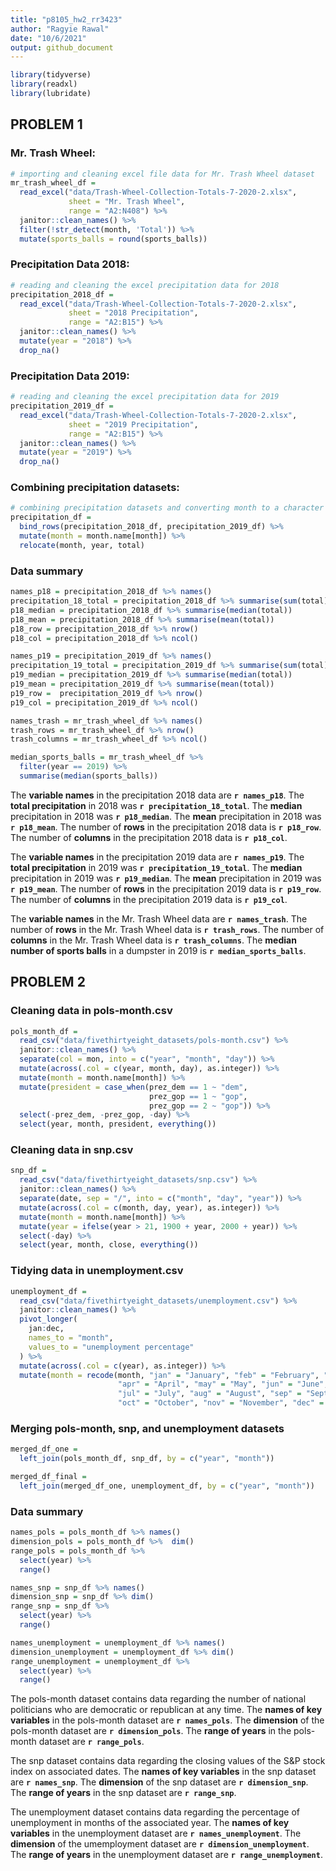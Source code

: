 ```yaml
---
title: "p8105_hw2_rr3423"
author: "Ragyie Rawal"
date: "10/6/2021"
output: github_document
---
```


```r
library(tidyverse)
library(readxl)
library(lubridate)
```


## PROBLEM 1 

### Mr. Trash Wheel:

```r
# importing and cleaning excel file data for Mr. Trash Wheel dataset 
mr_trash_wheel_df = 
  read_excel("data/Trash-Wheel-Collection-Totals-7-2020-2.xlsx",
             sheet = "Mr. Trash Wheel",
             range = "A2:N408") %>% 
  janitor::clean_names() %>% 
  filter(!str_detect(month, 'Total')) %>% 
  mutate(sports_balls = round(sports_balls))
```

### Precipitation Data 2018: 

```r
# reading and cleaning the excel precipitation data for 2018 
precipitation_2018_df = 
  read_excel("data/Trash-Wheel-Collection-Totals-7-2020-2.xlsx",
             sheet = "2018 Precipitation",
             range = "A2:B15") %>% 
  janitor::clean_names() %>% 
  mutate(year = "2018") %>% 
  drop_na()
```

### Precipitation Data 2019:

```r
# reading and cleaning the excel precipitation data for 2019 
precipitation_2019_df = 
  read_excel("data/Trash-Wheel-Collection-Totals-7-2020-2.xlsx",
             sheet = "2019 Precipitation",
             range = "A2:B15") %>% 
  janitor::clean_names() %>% 
  mutate(year = "2019") %>% 
  drop_na()
```

### Combining precipitation datasets:

```r
# combining precipitation datasets and converting month to a character variable
precipitation_df =
  bind_rows(precipitation_2018_df, precipitation_2019_df) %>% 
  mutate(month = month.name[month]) %>% 
  relocate(month, year, total)
```

### Data summary 

```r
names_p18 = precipitation_2018_df %>% names()
precipitation_18_total = precipitation_2018_df %>% summarise(sum(total))
p18_median = precipitation_2018_df %>% summarise(median(total))
p18_mean = precipitation_2018_df %>% summarise(mean(total))
p18_row = precipitation_2018_df %>% nrow()
p18_col = precipitation_2018_df %>% ncol()

names_p19 = precipitation_2019_df %>% names()
precipitation_19_total = precipitation_2019_df %>% summarise(sum(total))
p19_median = precipitation_2019_df %>% summarise(median(total))
p19_mean = precipitation_2019_df %>% summarise(mean(total))
p19_row =  precipitation_2019_df %>% nrow()
p19_col = precipitation_2019_df %>% ncol()

names_trash = mr_trash_wheel_df %>% names()
trash_rows = mr_trash_wheel_df %>% nrow()
trash_columns = mr_trash_wheel_df %>% ncol()

median_sports_balls = mr_trash_wheel_df %>% 
  filter(year == 2019) %>% 
  summarise(median(sports_balls))
```

The **variable names** in the precipitation 2018 data are **`r names_p18`**. The **total precipitation** in 2018 was **`r precipitation_18_total`**. The **median** precipitation in 2018 was **`r p18_median`**. The **mean** precipitation in 2018 was **`r p18_mean`**. The number of **rows** in the precipitation 2018 data is **`r p18_row`**. The number of **columns** in the precipitation 2018 data is **`r p18_col`**. 

The **variable names** in the precipitation 2019 data are **`r names_p19`**. The **total precipitation** in 2019 was **`r precipitation_19_total`**. The **median** precipitation in 2019 was **`r p19_median`**. The **mean** precipitation in 2019 was **`r p19_mean`**. The number of **rows** in the precipitation 2019 data is **`r p19_row`**. The number of **columns** in the precipitation 2019 data is **`r p19_col`**.

The **variable names** in the Mr. Trash Wheel data are **`r names_trash`**. The number of **rows** in the Mr. Trash Wheel data is **`r trash_rows`**. The number of **columns** in the Mr. Trash Wheel data is **`r trash_columns`**. The **median number of sports balls** in a dumpster in 2019 is **`r median_sports_balls`**.

## PROBLEM 2 

### Cleaning data in pols-month.csv

```r
pols_month_df = 
  read_csv("data/fivethirtyeight_datasets/pols-month.csv") %>% 
  janitor::clean_names() %>% 
  separate(col = mon, into = c("year", "month", "day")) %>%
  mutate(across(.col = c(year, month, day), as.integer)) %>% 
  mutate(month = month.name[month]) %>% 
  mutate(president = case_when(prez_dem == 1 ~ "dem",
                               prez_gop == 1 ~ "gop",
                               prez_gop == 2 ~ "gop")) %>% 
  select(-prez_dem, -prez_gop, -day) %>%
  select(year, month, president, everything())
```

### Cleaning data in snp.csv

```r
snp_df = 
  read_csv("data/fivethirtyeight_datasets/snp.csv") %>% 
  janitor::clean_names() %>% 
  separate(date, sep = "/", into = c("month", "day", "year")) %>% 
  mutate(across(.col = c(month, day, year), as.integer)) %>% 
  mutate(month = month.name[month]) %>% 
  mutate(year = ifelse(year > 21, 1900 + year, 2000 + year)) %>% 
  select(-day) %>% 
  select(year, month, close, everything()) 
```

### Tidying data in unemployment.csv

```r
unemployment_df = 
  read_csv("data/fivethirtyeight_datasets/unemployment.csv") %>% 
  janitor::clean_names() %>% 
  pivot_longer(
    jan:dec,
    names_to = "month",
    values_to = "unemployment percentage"
  ) %>% 
  mutate(across(.col = c(year), as.integer)) %>% 
  mutate(month = recode(month, "jan" = "January", "feb" = "February", "mar" = "March",
                        "apr" = "April", "may" = "May", "jun" = "June",
                        "jul" = "July", "aug" = "August", "sep" = "September",
                        "oct" = "October", "nov" = "November", "dec" = "December"))
```

### Merging pols-month, snp, and unemployment datasets 

```r
merged_df_one = 
  left_join(pols_month_df, snp_df, by = c("year", "month"))

merged_df_final = 
  left_join(merged_df_one, unemployment_df, by = c("year", "month"))
```

### Data summary 

```r
names_pols = pols_month_df %>% names()
dimension_pols = pols_month_df %>%  dim()
range_pols = pols_month_df %>% 
  select(year) %>% 
  range()

names_snp = snp_df %>% names()
dimension_snp = snp_df %>% dim()
range_snp = snp_df %>% 
  select(year) %>% 
  range()

names_unemployment = unemployment_df %>% names() 
dimension_unemployment = unemployment_df %>% dim()
range_unemployment = unemployment_df %>% 
  select(year) %>% 
  range()
```

The pols-month dataset contains data regarding the number of national politicians who are democratic or republican at any time. The **names of key variables** in the pols-month dataset are **`r names_pols`**. The **dimension** of the pols-month dataset are **`r dimension_pols`**. The **range of years** in the pols-month dataset are **`r range_pols`**. 

The snp dataset contains data regarding the closing values of the S&P stock index on associated dates. The **names of key variables** in the snp dataset are **`r names_snp`**. The **dimension** of the snp dataset are **`r dimension_snp`**. The **range of years** in the snp dataset are **`r range_snp`**. 

The unemployment dataset contains data regarding the percentage of unemployment in months of the associated year. The **names of key variables** in the unemployment dataset are **`r names_unemployment`**. The **dimension** of the umemployment dataset are **`r dimension_unemployment`**. The **range of years** in the unemployment dataset are **`r range_unemployment`**. 




